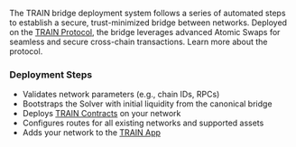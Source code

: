 The TRAIN bridge deployment system follows a series of automated steps to establish a secure, trust-minimized bridge between networks. Deployed on the [TRAIN Protocol](protocol/introduction), the bridge leverages advanced Atomic Swaps for seamless and secure cross-chain transactions. Learn more about the protocol.

### Deployment Steps

- Validates network parameters (e.g., chain IDs, RPCs)
- Bootstraps the Solver with initial liquidity from the canonical bridge
- Deploys [TRAIN Contracts](https://github.com/trainprotocol/contracts) on your network
- Configures routes for all existing networks and supported assets
- Adds your network to the [TRAIN App](https://app.train.tech)